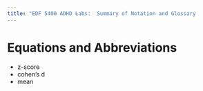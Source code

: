 ```yaml
---
title: "EDF 5400 ADHD Labs:  Summary of Notation and Glossary
---
```


# Equations and Abbreviations

<!-- List the abbreviations we're using and equations -->

* z-score 
* cohen's d
* mean
